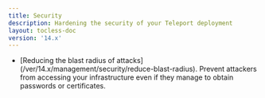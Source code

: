 ```yaml
---
title: Security
description: Hardening the security of your Teleport deployment
layout: tocless-doc
version: '14.x'
---
```


<ul>
  <li>
    [Reducing the blast radius of attacks](/ver/14.x/management/security/reduce-blast-radius). Prevent attackers from accessing your infrastructure even if they manage to obtain passwords or certificates.
  </li>
</ul>
